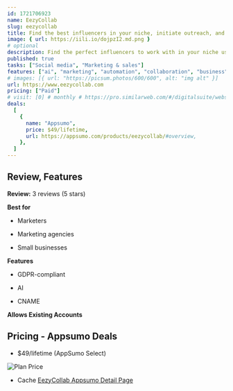 ```yaml
---
id: 1721706923
name: EezyCollab
slug: eezycollab
title: Find the best influencers in your niche, initiate outreach, and track profile metrics in one place
image: { url: https://iili.io/dojpzI2.md.png }
# optional
description: Find the perfect influencers to work with in your niche using custom AI search tags. Send bulk emails to every influencer on your list and track social metrics
published: true
tasks: ["Social media", "Marketing & sales"]
features: ["ai", "marketing", "automation", "collaboration", "business"]
# images: [{ url: "https://picsum.photos/600/600", alt: "img alt" }]
url: https://www.eezycollab.com
pricing: ["Paid"]
# visit: [0] # monthly # https://pro.similarweb.com/#/digitalsuite/websiteanalysis/home
deals:
  [
    {
      name: "Appsumo",
      price: $49/lifetime,
      url: https://appsumo.com/products/eezycollab/#overview,
    },
  ]
---
```


## Review, Features

**Review:** 3 reviews (5 stars)

**Best for**

- Marketers

- Marketing agencies

- Small businesses

**Features**

- GDPR-compliant

- AI

- CNAME

**Allows Existing Accounts**

## Pricing - Appsumo Deals

- $49/lifetime (AppSumo Select)

<Img src="https://iili.io/dolUvKQ.png" alt="Plan Price" />

- Cache [EezyCollab Appsumo Detail Page](https://iili.io/do8TSs4.png)
